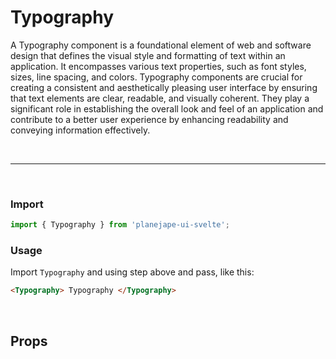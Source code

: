 

<Meta of={TypographyStories} />

# Typography

A Typography component is a foundational element of web and software design that defines the visual style and formatting of text within an application. It encompasses various text properties, such as font styles, sizes, line spacing, and colors. Typography components are crucial for creating a consistent and aesthetically pleasing user interface by ensuring that text elements are clear, readable, and visually coherent. They play a significant role in establishing the overall look and feel of an application and contribute to a better user experience by enhancing readability and conveying information effectively.

<br />
<hr />
<br />

### Import

```ts
import { Typography } from 'planejape-ui-svelte';
```

### Usage

Import `Typography` and using step above and pass, like this:

```html
<Typography> Typography </Typography>
```

<Canvas of={TypographyStories.Default} />

<br />

## Props

<Canvas of={TypographyStories.Default} />
<Controls />
